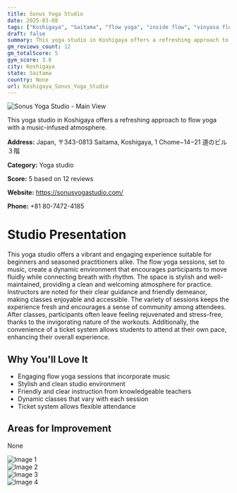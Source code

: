 ```yaml
---
title: Sonus Yoga Studio
date: 2025-03-08
tags: ["Koshigaya", "Saitama", "flow yoga", "inside flow", "vinyasa flow", "stylish", "clean", "Koshigaya"]  
draft: false
summary: This yoga studio in Koshigaya offers a refreshing approach to flow yoga with a music-infused atmosphere.
gm_reviews_count: 12
gm_totalScore: 5
gym_score: 3.6
city: Koshigaya
state: Saitama
country: None
url: Koshigaya_Sonus_Yoga_Studio
---
```


<div className="aspect-[16/9] relative my-8">
  <img 
    src="https://lh5.googleusercontent.com/p/AF1QipMfOpl-N2sqmkpqlBzADtXGdW22qzBUxeQHYbA9=w1920-h1080-k-no"
    alt="Sonus Yoga Studio - Main View"
    className="object-cover absolute inset-0 w-full h-full rounded-lg"
  />
</div>

This yoga studio in Koshigaya offers a refreshing approach to flow yoga with a music-infused atmosphere.

**Address:** Japan, 〒343-0813 Saitama, Koshigaya, 1 Chome−14−21 道のビル ３階

**Category:** Yoga studio

**Score:** 5 based on 12 reviews

**Website:** https://sonusyogastudio.com/

**Phone:** +81 80-7472-4185

# Studio Presentation

This yoga studio offers a vibrant and engaging experience suitable for beginners and seasoned practitioners alike. The flow yoga sessions, set to music, create a dynamic environment that encourages participants to move fluidly while connecting breath with rhythm. The space is stylish and well-maintained, providing a clean and welcoming atmosphere for practice. Instructors are noted for their clear guidance and friendly demeanor, making classes enjoyable and accessible. The variety of sessions keeps the experience fresh and encourages a sense of community among attendees. After classes, participants often leave feeling rejuvenated and stress-free, thanks to the invigorating nature of the workouts. Additionally, the convenience of a ticket system allows students to attend at their own pace, enhancing their overall experience.

## Why You'll Love It

- Engaging flow yoga sessions that incorporate music
- Stylish and clean studio environment
- Friendly and clear instruction from knowledgeable teachers
- Dynamic classes that vary with each session
- Ticket system allows flexible attendance

## Areas for Improvement

None

<div className="grid grid-cols-1 xl:grid-cols-2 gap-4 my-8">
<div className="aspect-[4/3] relative"><img src="https://lh5.googleusercontent.com/p/AF1QipMQc8F0iL-ATkGWjVTriNr1JOMoDucRPAh5OsOB=w1920-h1080-k-no" alt="Image 1" className="object-cover absolute inset-0 w-full h-full rounded-lg" /></div>
<div className="aspect-[4/3] relative"><img src="https://lh5.googleusercontent.com/p/AF1QipM8lOBbfzCYs72Pd9rpHqfDTfdKXi71aq61-I1W=w1920-h1080-k-no" alt="Image 2" className="object-cover absolute inset-0 w-full h-full rounded-lg" /></div>
<div className="aspect-[4/3] relative"><img src="https://lh5.googleusercontent.com/p/AF1QipOWDH7QfxUk6l6DHgFtIwI6x8XsINiAPKassbn5=w1920-h1080-k-no" alt="Image 3" className="object-cover absolute inset-0 w-full h-full rounded-lg" /></div>
<div className="aspect-[4/3] relative"><img src="https://lh5.googleusercontent.com/p/AF1QipMIxD7p8DjwdywyURyIAVFYYyKeOYhcpGua64QY=w1920-h1080-k-no" alt="Image 4" className="object-cover absolute inset-0 w-full h-full rounded-lg" /></div>
</div>